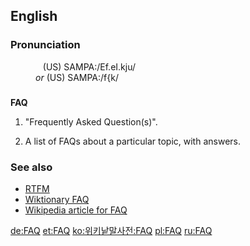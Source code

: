 ==English==

===Pronunciation===
:&nbsp;&nbsp;&nbsp;(US) SAMPA:/Ef.eI.kju/
:<i>or</i> (US) SAMPA:/f{k/

==={{initialism}}===
'''FAQ'''

# {{internet}} "Frequently Asked Question(s)".
# {{internet}} A list of FAQs about a particular topic, with answers.

===See also===
* [[RTFM]]
* [[Wiktionary:Wiktionary FAQ|Wiktionary FAQ]]
* [[w:FAQ|Wikipedia article for FAQ]]

[[de:FAQ]]
[[et:FAQ]]
[[ko:위키낱말사전:FAQ]]
[[pl:FAQ]]
[[ru:FAQ]]